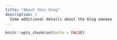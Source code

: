 ```yaml
---
title: "About this blog"
description: |
  Some additional details about the blog aaeaea
---
```


```r
knitr::opts_chunk$set(echo = FALSE)
```
